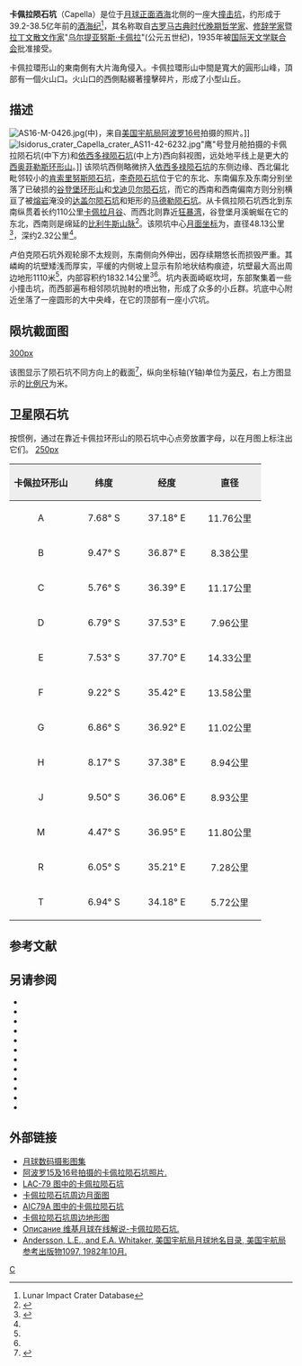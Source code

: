 {{lunar crater data |
 image=Capella crater AS16-M-0426.jpg|
 caption=[[阿波罗16号|阿波罗16号]]拍摄的图像|
 latitude=7.65|
 N_or_S=S|
 longitude=34.92|
 E_or_W=E|
 diameter=48.13公里|
 depth=2.32公里|
 colong=325|
 eponym=[[乌尔提亚努斯·卡佩拉|乌尔提亚努斯·卡佩拉]]}}
'''卡佩拉陨石坑'''（Capella）是位于[[月球正面|月球正面]][[酒海|酒海]]北侧的一座大[[撞击坑|撞击坑]]，约形成于39.2-38.5亿年前的[[酒海纪|酒海纪]]<ref name=LICD>Lunar Impact Crater Database</ref>，其名称取自[[古罗马|古罗马]][[古典时代晚期|古典时代晚期]][[哲学家|哲学家]]、[[修辞学|修辞学家]]暨[[拉丁文|拉丁文]][[散文|散文]][[作家|作家]]"[[乌尔提亚努斯·卡佩拉|乌尔提亚努斯·卡佩拉]]"(公元五世纪)，1935年被[[国际天文学联合会|国际天文学联合会]]批准接受。

卡佩拉環形山的東南側有大片海角侵入。卡佩拉環形山中間是寬大的圓形山峰，頂部有一個火山口。火山口的西側點綴著撞擊碎片，形成了小型山丘。

==描述==
[[Image:AS16-M-0426.jpg|thumb]](中)，来自[[美国宇航局|美国宇航局]][[阿波罗16号|阿波罗16号]]拍摄的照片。]]
[[Image:Isidorus_crater_Capella_crater_AS11-42-6232.jpg|thumb]]"鹰"号登月舱拍摄的卡佩拉陨石坑(中下方)和[[依西多禄陨石坑|依西多禄陨石坑]](中上方)西向斜视图，远处地平线上是更大的[[西奥菲勒斯环形山|西奥菲勒斯环形山]]。]] 
该陨坑西侧略微挤入[[依西多禄陨石坑|依西多禄陨石坑]]的东侧边缘、西北偏北毗邻较小的[[肯索里努斯陨石坑|肯索里努斯陨石坑]]，[[李奇陨石坑|李奇陨石坑]]位于它的东北、东南偏东及东南分别坐落了已破损的[[谷登堡陨石坑|谷登堡环形山]]和[[戈迪贝尔陨石坑|戈迪贝尔陨石坑]]，而它的西南和西南偏南方则分别横亘了被[[熔岩|熔岩]]淹没的[[达盖尔陨石坑|达盖尔陨石坑]]和矩形的[[马德勒陨石坑|马德勒陨石坑]]。从卡佩拉陨石坑西北到东南纵贯着长约110公里[[卡佩拉月谷|卡佩拉月谷]]、而西北则靠近[[狂暴湾|狂暴湾]]，谷登堡月溪蜿蜒在它的东北，西南则是绵延的[[比利牛斯山脉_(月球)|比利牛斯山脉]]<ref>{{Cite web |url=http://planetarynames.wr.usgs.gov/images/Lunar/lac_79_lo.pdf |title=Crater Capella on the map LAC-79 |accessdate=2017-05-23 |archive-date=2013-02-20 |archive-url=https://web.archive.org/web/20130220184738/http://planetarynames.wr.usgs.gov/images/Lunar/lac_79_lo.pdf |dead-url=no }}</ref>。该陨坑中心[[月面坐标|月面坐标]]为{{Coord|7.65|S|34.92|E|globe:Moon|nogoogle=1|noosm=1}}，直径48.13公里<ref name="IAU">{{Cite web |url=http://planetarynames.wr.usgs.gov/Feature/1011 |title=Directory of the International Astronomical Union |access-date=2017-05-23 |archive-date=2018-07-14 |archive-url=https://web.archive.org/web/20180714122354/https://planetarynames.wr.usgs.gov/Feature/1011/ |dead-url=no }}</ref>，深约2.32公里<ref name="LICD"/>。

卢伯克陨石坑外观轮廓不太规则，东南侧向外伸出，因存续期悠长而损毁严重。其嶙峋的坑壁矮浅而厚实，平缓的内侧坡上显示有阶地状结构痕迹，坑壁最大高出周边地形1110米<ref name="LICD"/>，内部容积约1832.14公里<sup>3</sup><ref name="LICD"/>。坑内表面崎岖坎坷，东部聚集着一些小撞击坑，而西部遍布相邻陨坑抛射的喷出物，形成了众多的小丘群。坑底中心附近坐落了一座圆形的大中央峰，在它的顶部有一座小穴坑。

==陨坑截面图==
[[image:Capella_crater_cross_section.jpg|300px]]

该图显示了陨石坑不同方向上的截面<ref>{{Cite web |url=http://ntrs.nasa.gov/archive/nasa/casi.ntrs.nasa.gov/19660012493_1966012493.pdf |title=Catalogue of lunar craters cross sections I Craters with peaks by Gerald S. Hawkins, William H. Zack and Stephen M. Saslow |accessdate=2017-05-23 |archive-date=2013-11-05 |archive-url=https://web.archive.org/web/20131105120354/http://ntrs.nasa.gov/archive/nasa/casi.ntrs.nasa.gov/19660012493_1966012493.pdf |dead-url=no }}</ref>，纵向坐标轴(Y轴)单位为[[英尺|英尺]]，右上方图显示的[[比例尺|比例尺]]为米。

==卫星陨石坑==
按惯例，通过在靠近卡佩拉环形山的陨石坑中心点旁放置字母，以在月图上标注出它们。
[[image:Capella_lunar_crater_map.jpg|250px]]

{| class="wikitable"
!width="25%" style="background:#eeeeee;" |卡佩拉环形山
!width="25%" style="background:#eeeeee;" |纬度
!width="25%" style="background:#eeeeee;" |经度
!width="25%" style="background:#eeeeee;" |直径
|-
|align="center"|A
|align="center"|7.68° S
|align="center"|37.18° E
|align="center"|11.76公里
|-
|align="center"|B
|align="center"|9.47° S
|align="center"|36.87° E
|align="center"|8.38公里
|-
|align="center"|C
|align="center"|5.76° S
|align="center"|36.39° E
|align="center"|11.17公里
|-
|align="center"|D
|align="center"|6.79° S
|align="center"|37.53° E
|align="center"|7.96公里
|-
|align="center"|E
|align="center"|7.53° S
|align="center"|37.70° E
|align="center"|14.33公里
|-
|align="center"|F
|align="center"|9.22° S
|align="center"|35.42° E
|align="center"|13.58公里
|-
|align="center"|G
|align="center"|6.86° S
|align="center"|36.92° E
|align="center"|11.02公里
|-
|align="center"|H
|align="center"|8.17° S
|align="center"|37.38° E
|align="center"|8.94公里
|-
|align="center"|J
|align="center"|9.50° S
|align="center"|36.06° E
|align="center"|8.93公里
|-
|align="center"|M
|align="center"|4.47° S
|align="center"|36.95° E
|align="center"|11.80公里
|-
|align="center"|R
|align="center"|6.05° S
|align="center"|35.21° E
|align="center"|7.28公里
|-
|align="center"|T
|align="center"|6.94° S
|align="center"|34.18° E
|align="center"|5.72公里
|}

==参考文献==
{{Reflist}}

==另请参阅==
{{refbegin}}
* {{cite book
  | last1 = Andersson
  | first1 = L. E.
  | last2 = Whitaker
  | first2 = E. A.
  | authorlink2 = Ewen Whitaker
  | date = 1982
  | title = [[NASA|NASA]] Catalogue of Lunar Nomenclature
  | publisher = NASA RP-1097
  | ref = harv
  }}
* {{cite web
  | last = Blue
  | first = Jennifer
  | date = July 25, 2007
  | title = Gazetteer of Planetary Nomenclature
  | publisher = [[United_States_Geological_Survey|USGS]]
  | url = http://planetarynames.wr.usgs.gov/
  | accessdate = 2007-08-05
  | ref = harv
  | archive-date = 2012-04-08
  | archive-url = https://www.webcitation.org/66mXDr4G9?url=http://planetarynames.wr.usgs.gov/
  | dead-url = no
  }}
* {{cite book
  | last1 = Bussey
  | first1 = B.
  | authorlink1 = Ben Bussey
  | last2 = Spudis
  | first2 = P.
  | authorlink2 = Paul Spudis
  | date = 2004
  | title = The Clementine Atlas of the Moon
  | publisher = Cambridge University Press
  | location = New York
  | isbn = 978-0-521-81528-4
  | ref = harv
  }}
* {{cite book
  | last1 = Cocks
  | first1 = Elijah E.
  | last2 = Cocks
  | first2 = Josiah C.
  | date = 1995
  | title = Who's Who on the Moon: A Biographical Dictionary of Lunar Nomenclature
  | url = https://archive.org/details/isbn_9780936389271
  | publisher = Tudor Publishers
  | isbn = 978-0-936389-27-1
  | ref = harv
  }}
* {{cite web
  | last = McDowell
  | first = Jonathan
  | date = July 15, 2007
  | url = http://host.planet4589.org/astro/lunar/
  | title = Lunar Nomenclature
  | publisher = Jonathan's Space Report
  | accessdate = 2007-10-24
  | ref = harv
  | archive-date = 2012-05-26
  | archive-url = https://www.webcitation.org/67wcYNfK3?url=http://host.planet4589.org/astro/lunar/
  | dead-url = no
  }}
* {{cite journal| last1 = Menzel| first1 = D. H.| last2 = Minnaert| first2 = M.| last3 = Levin| first3 = B.| last4 = Dollfus| first4 = A.| last5 = Bell| first5 = B.| title = Report on Lunar Nomenclature by the Working Group of Commission 17 of the IAU| doi = 10.1007/BF00171763| journal = Space Science Reviews| volume = 12| issue = 2| pages = 136–186| date = 1971| bibcode = 1971SSRv...12..136M| ref = harv}}
* {{cite book
  | first = Patrick
  | last = Moore
  | authorlink = Patrick Moore
  | date = 2001
  | title = On the Moon
  | url = https://archive.org/details/patrickmooreonmo00patr
  | publisher = Sterling Publishing Co.
  | isbn = 978-0-304-35469-6
  | ref = harv
  }}
* {{cite book
  | first = Fred W.
  | last = Price
  | date = 1988
  | title = The Moon Observer's Handbook
  | publisher = Cambridge University Press
  | isbn = 978-0-521-33500-3
  | ref = harv
  }}
* {{cite book
  | last = Rükl
  | first = Antonín
  | authorlink = Antonín Rükl
  | date = 1990
  | title = Atlas of the Moon
  | publisher = Kalmbach Books
  | isbn = 978-0-913135-17-4
  | ref = harv
  }}
* {{cite book
  | last = Webb
  | first = Rev. T. W.
  | authorlink = Thomas William Webb
  | date = 1962
  | title = Celestial Objects for Common Telescopes
  | url = https://archive.org/details/celestialobjects00webb
  | edition = 6th revised
  | publisher = Dover
  | isbn = 978-0-486-20917-3
  | ref = harv
  }}
* {{cite book
  | first = Ewen A.
  | last = Whitaker
  | authorlink = Ewen Whitaker
  | date = 1999
  | title = Mapping and Naming the Moon
  | publisher = Cambridge University Press
  | isbn = 978-0-521-62248-6
  | ref = harv
  }}
* {{cite book
  | first = Peter T.
  | last = Wlasuk
  | date = 2000
  | title = Observing the Moon
  | publisher = Springer
  | isbn = 978-1-85233-193-1
  | ref = harv
 }}
{{refend}}
== 外部链接 ==
*[http://www.lpi.usra.edu/resources/lunar_orbiter/bin/srch_nam.shtml?Capella%7C0 月球数码摄影图集] {{Wayback|url=http://www.lpi.usra.edu/resources/lunar_orbiter/bin/srch_nam.shtml?Capella%7C0 |date=20201127014106 }}
*[http://www.lpi.usra.edu/resources/apollo/search/feature/?feature=Capella 阿波罗15及16号拍摄的卡佩拉陨石坑照片.] {{Wayback|url=http://www.lpi.usra.edu/resources/apollo/search/feature/?feature=Capella |date=20201127013918 }}
*[http://www.lpi.usra.edu/resources/mapcatalog/LAC/lac79/ LAC-79 图中的卡佩拉陨石坑]{{Wayback|url=http://www.lpi.usra.edu/resources/mapcatalog/LAC/lac79/ |date=20160304091208 }}
*[http://www.lpi.usra.edu/resources/mapcatalog/usgs/I714/ 卡佩拉陨石坑周边月面图]{{Wayback|url=http://www.lpi.usra.edu/resources/mapcatalog/usgs/I714/ |date=20160304083218 }}
*[http://www.lpi.usra.edu/resources/mapcatalog/AIC/AIC79A/ AIC79A 图中的卡佩拉陨石坑] {{Wayback|url=http://www.lpi.usra.edu/resources/mapcatalog/AIC/AIC79A/ |date=20201127012500 }}
*[http://www.lpi.usra.edu/resources/mapcatalog/LTO/lto79a4_1/  卡佩拉陨石坑周边地形图] {{Wayback|url=http://www.lpi.usra.edu/resources/mapcatalog/LTO/lto79a4_1/ |date=20201127015606 }}
*[http://the-moon.wikispaces.com/Capella Описание 维基月球在线解说-卡佩拉陨石坑.]{{Wayback|url=http://the-moon.wikispaces.com/Capella |date=20180302054752 }}
*[http://planet4589.org/astro/lunar/RP-1097.pdf Andersson, L.E., and E.A. Whitaker, 美国宇航局月球地名目录, 美国宇航局参考出版物1097, 1982年10月.]{{Wayback|url=http://planet4589.org/astro/lunar/RP-1097.pdf |date=20141006125838 }}

[[Category:月球环形山|C]]
{{月球環形山 (C-F)}}